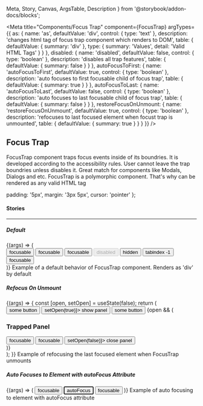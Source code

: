   Meta,
  Story,
  Canvas,
  ArgsTable,
  Description
} from '@storybook/addon-docs/blocks';

<Meta
  title="Components/Focus Trap"
  component={FocusTrap}
  argTypes={{
    as: {
      name: 'as',
      defaultValue: 'div',
      control: { type: 'text' },
      description:
        'changes html tag of focus trap component which renders to DOM',
      table: {
        defaultValue: { summary: 'div' },
        type: { summary: 'Values', detail: 'Valid HTML Tags' }
      }
    },
    disabled: {
      name: 'disabled',
      defaultValue: false,
      control: { type: 'boolean' },
      description: 'disables all trap features',
      table: { defaultValue: { summary: false } }
    },
    autoFocusToFirst: {
      name: 'autoFocusToFirst',
      defaultValue: true,
      control: { type: 'boolean' },
      description: 'auto focuses to first focusable child of focus trap',
      table: { defaultValue: { summary: true } }
    },
    autoFocusToLast: {
      name: 'autoFocusToLast',
      defaultValue: false,
      control: { type: 'boolean' },
      description: 'auto focuses to last focusable child of focus trap',
      table: { defaultValue: { summary: false } }
    },
    restoreFocusOnUnmount: {
      name: 'restoreFocusOnUnmount',
      defaultValue: true,
      control: { type: 'boolean' },
      description:
        'refocuses to last focused element when focust trap is unmounted',
      table: { defaultValue: { summary: true } }
    }
  }}
/>

## Focus Trap

<p
  style={{
    color: 'white',
    padding: '10px',
    fontWeight: 'bold',
    borderRadius: '4px',
    backgroundColor: '#1B5193'
  }}
>
  FocusTrap component traps focus events inside of its boundries. It is
  developed according to the accessibility rules. User cannot leave the trap
  boundries unless disables it. Great match for components like Modals, Dialogs
  and etc. FocusTrap is a polymorphic component. That's why can be rendered as
  any valid HTML tag
</p>

  padding: '5px',
  margin: '3px 5px',
  cursor: 'pointer'
};

#### Stories

<hr />

##### Default

<Canvas>
  <Story name="Default" inline={false}>
    {(args) => (
      <div>
        <FocusTrap {...args}>
          <div>
            <button style={buttonStyles}>focusable</button>
            <button style={buttonStyles}>focusable</button>
            <button style={buttonStyles}>focusable</button>
            <button disabled style={buttonStyles}>
              disabled
            </button>
            <span>
              <button style={{ ...buttonStyles, visibility: 'hidden' }}>
                hidden
              </button>
              <button style={buttonStyles} tabIndex={-1}>
                tabindex -1
              </button>
            </span>
            <button style={buttonStyles}>focusable</button>
          </div>
        </FocusTrap>
      </div>
    )}
  </Story>
</Canvas>

<Description story="Default">
  Example of a default behavior of FocusTrap component. Renders as 'div' by
  default
</Description>

<ArgsTable story="Default" />

##### Refocus On Unmount

<Canvas>
  <Story name="Refocus On Unmount" inline={false}>
    {(args) => {
      const [open, setOpen] = useState(false);
      return (
        <div>
          <button style={buttonStyles}>some button</button>
          <button style={buttonStyles} onClick={() => setOpen(true)}>
            show panel
          </button>
          <button style={buttonStyles}>some button</button>
          {open && (
            <div
              style={{
                padding: 10,
                borderRadius: 4,
                margin: '10px 5px',
                border: '1px solid red'
              }}
            >
              <FocusTrap {...args}>
                <h3 style={{ marginTop: 0 }}>Trapped Panel</h3>
                <button style={buttonStyles}>focusable</button>
                <button style={buttonStyles}>focusable</button>
                <button style={buttonStyles} onClick={() => setOpen(false)}>
                  close panel
                </button>
              </FocusTrap>
            </div>
          )}
        </div>
      );
    }}
  </Story>
</Canvas>

<Description story="Refocus On Unmount">
  Example of refocusing the last focused element when FocusTrap unmounts
</Description>

<ArgsTable story="Refocus On Unmount" />

##### Auto Focuses to Element with autoFocus Attribute

<Canvas>
  <Story name="autoFocus Attribute" inline={false}>
    {(args) => (
      <FocusTrap {...args}>
        <button style={buttonStyles}>focusable</button>
        <button style={buttonStyles} autoFocus>
          autoFocus
        </button>
        <button style={buttonStyles}>focusable</button>
      </FocusTrap>
    )}
  </Story>
</Canvas>

<Description story="autoFocus Attribute">
  Example of auto focusing to element with autoFocus attribute
</Description>

<ArgsTable story="autoFocus Attribute" />
